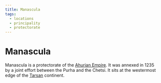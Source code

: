 ```yaml
---
title: Manascula
tags:
  - locations
  - principality
  - protectorate
---
```


<Stub />

# Manascula

Manascula is a protectorate of the [Ahurian Empire](./ahuria.mdx). It was
annexed in 1235 by a joint effort between the Purha and the Chetsi. It sits at
the westermost edge of the [Tarsan](./tarsa.mdx) continent.
